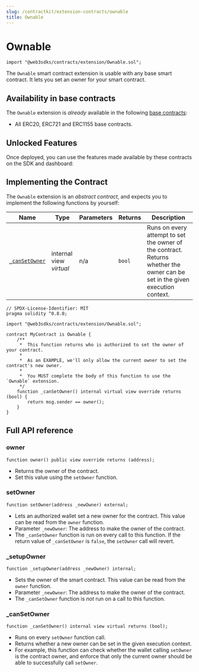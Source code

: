 ```yaml
---
slug: /contractkit/extension-contracts/ownable
title: Ownable
---
```



# Ownable

```solidity
import "@web3sdks/contracts/extension/Ownable.sol";
```

The `Ownable` smart contract extension is usable with any base smart contract. It lets you set an owner for your smart contract.

<ViewContractCodeButton
  link="https://github.com/web3sdks/contracts/blob/main/contracts/extension/Ownable.sol"
  name="Ownable"
/>

## Availability in base contracts

The `Ownable` extension is _already_ available in the following [base contracts](/contractkit/base-contracts):

- All ERC20, ERC721 and ERC1155 base contracts.

## Unlocked Features

Once deployed, you can use the features made available by these contracts on the SDK and dashboard:

<div className="row" style={{ marginBottom: 24, flexWrap: "wrap" }}>
  <div className="col col--12" style={{ padding: 8 }}>
    <QuickstartCard
      name="Contract Owner"
      link="/sdk/advanced-features/contract-settings#contract-owner"
      image="/assets/icons/general.png"
    />
  </div>
</div>

## Implementing the Contract

The `Ownable` extension is an _abstract contract_, and expects you to implement the following functions by yourself:

| Name                                                                    | Type                    | Parameters | Returns | Description                                                                                                                  |
| ----------------------------------------------------------------------- | ----------------------- | ---------- | ------- | ---------------------------------------------------------------------------------------------------------------------------- |
| [`_canSetOwner`](/contractkit/extension-contracts/ownable#_cansetowner) | internal view _virtual_ | n/a        | `bool`  | Runs on every attempt to set the owner of the contract. Returns whether the owner can be set in the given execution context. |

```solidity
// SPDX-License-Identifier: MIT
pragma solidity ^0.8.0;

import "@web3sdks/contracts/extension/Ownable.sol";

contract MyContract is Ownable {
    /**
     *  This function returns who is authorized to set the owner of your contract.
     *
     *  As an EXAMPLE, we'll only allow the current owner to set the contract's new owner.
     *
     *  You MUST complete the body of this function to use the `Ownable` extension.
     */
    function _canSetOwner() internal virtual view override returns (bool) {
        return msg.sender == owner();
    }
}
```

## Full API reference

### owner

```solidity
function owner() public view override returns (address);
```

- Returns the owner of the contract.
- Set this value using the `setOwner` function.

### setOwner

```solidity
function setOwner(address _newOwner) external;
```

- Lets an authorized wallet set a new owner for the contract. This value can be read from the `owner` function.
- Parameter `_newOwner`: The address to make the owner of the contract.
- The `_canSetOwner` function is run on every call to this function. If the return value of `_canSetOwner` is `false`, the `setOwner` call will revert.

### \_setupOwner

```solidity
function _setupOwner(address _newOwner) internal;
```

- Sets the owner of the smart contract. This value can be read from the `owner` function.
- Parameter `_newOwner`: The address to make the owner of the contract.
- The `_canSetOwner` function is _not_ run on a call to this function.

### \_canSetOwner

```solidity
function _canSetOwner() internal view virtual returns (bool);
```

- Runs on every `setOwner` function call.
- Returns whether a new owner can be set in the given execution context.
- For example, this function can check whether the wallet calling `setOwner` is the contract owner, and enforce that only the current owner should be able to successfully call `setOwner`.
